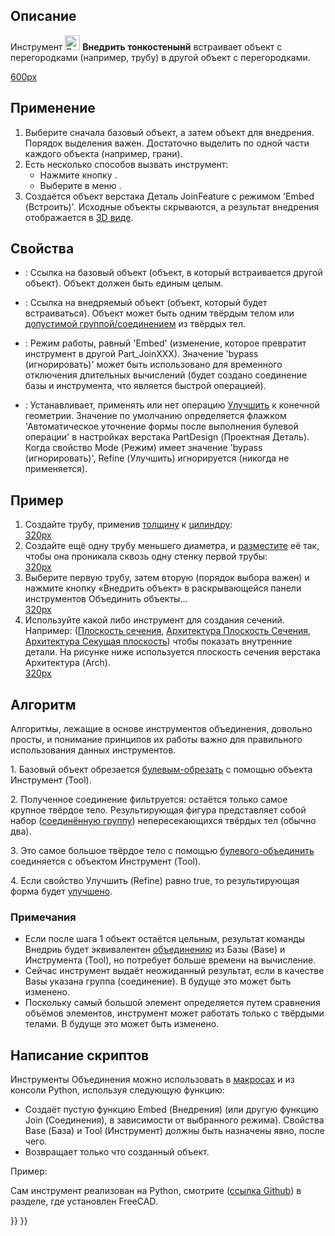 <languages/>

{{Docnav/ru
|[[Part_JoinConnect/ru|Соединить тонкостенный объект]]
|[[Part_JoinCutout/ru|Вырезать тонкостенный объект]]
|[[Part_Workbench/ru|Деталь]]
|IconL=Part_JoinConnect.svg
|IconR=Part_JoinCutout.svg
|IconC=Workbench_Part.svg
}}

{{GuiCommand/ru
|Name/ru=Внедрить тонкостенный объект
|Name=Part JoinEmbed
|MenuLocation=Деталь → Соединить → Вырез объекта
|Workbenches=[[Part_Workbench/ru|Деталь]]
|Version=0.16
|SeeAlso=[[Part_JoinConnect/ru|Соединить объекты]], [[Part_JoinCutout/ru|Вырезать тонкостенный объект]], [[Part_Boolean/ru|Булевы операции]], [[Part_Thickness/ru|Толщина]]
}}

<span id="Description"></span>
== Описание ==

Инструмент [[Image:Part_JoinEmbed.svg|24px]] '''Внедрить тонкостенынй''' встраивает объект с перегородками (например, трубу) в другой объект с перегородками.

[[image:JoinFeatures_Embed.png|600px]]

<span id="Usage"></span>
== Применение ==

# Выберите сначала базовый объект, а затем объект для внедрения. Порядок выделения важен. Достаточно выделить по одной части каждого объекта (например, грани).
# Есть несколько способов вызвать инструмент:
#* Нажмите кнопку {{Button|[[Image:Part_JoinEmbed.svg|16px]] [[Part_JoinEmbed|Встроить объект]]}}.
#* Выберите в меню {{MenuCommand|Деталь → Соединить → [[Image:Part_JoinEmbed.svg|16px]] Встроить объект}}.
# Создаётся объект верстака Деталь JoinFeature с режимом 'Embed (Встроить)'. Исходные объекты скрываются, а результат внедрения отображается в [[3D_view/ru|3D виде]].

<span id="Properties"></span>
== Свойства ==

{{TitleProperty|Основные}}

* {{PropertyData|База}}: Ссылка на базовый объект (объект, в который встраивается другой объект). Объект должен быть единым целым.
* {{PropertyData|Tool - Инструмент}}: Ссылка на внедряемый объект (объект, который будет встраиваться). Объект может быть одним твёрдым телом или [[Part_Compound/ru|допустимой группой/соединением]] из твёрдых тел.
* {{PropertyData|Mode - Режим}}: Режим работы, равный 'Embed' (изменение, которое превратит инструмент в другой Part_JoinXXX). Значение 'bypass (игнорировать)' может быть использовано для временного отключения длительных вычислений (будет создано соединение базы и инструмента, что является быстрой операцией).
* {{PropertyData|Refine - Улучшить}}: Устанавливает, применять или нет операцию [[Part RefineShape/ru|Улучшить]] к конечной геометрии. Значение по умолчанию определяется флажком 'Автоматическое уточнение формы после выполнения булевой операции' в настройках верстака PartDesign (Проектная Деталь). Когда свойство Mode (Режим) имеет значение 'bypass (игнорировать)', Refine  (Улучшить) игнорируется (никогда не применяется).

<span id="Example"></span>
== Пример ==

# Создайте трубу, применив [[Part_Thickness/ru|толщину]] к [[Part_Cylinder/ru|цилиндру]]: <br />[[image:JoinFeatures_Example_step1.png|320px]]
# Создайте ещё одну трубу меньшего диаметра, и [[Placement/ru|разместите]] её так, чтобы она проникала сквозь одну стенку первой трубы: <br />[[image:JoinFeatures_Example_step2.png|320px]]
# Выберите первую трубу, затем вторую (порядок выбора важен) и нажмите кнопку «Внедрить объект» в раскрывающейся панели инструментов Объединить объекты... <br />[[image:JoinFeatures_Example_step3_Embed.png|320px]]
# Используйте какой либо инструмент для создания сечений. Например: ([[Std_ToggleClipPlane/ru|Плоскость сечения]], [[Arch_SectionPlane/ru|Архитектура Плоскость Сечения]], [[Arch_CutPlane/ru|Архитектура Секущая плоскость]]) чтобы показать внутренние детали. На рисунке ниже используется плоскость сечения верстака Архитектура (Arch).<br />[[image:JoinFeatures_Example_step4_Embed.png|320px]]

<span id="Algorithm"></span>
== Алгоритм ==

Алгоритмы, лежащие в основе инструментов объединения, довольно просты, и понимание принципов их работы важно для правильного использования данных инструментов.

1. Базовый объект обрезается [[Part_Cut/ru|булевым-обрезать]] с помощью объекта Инструмент (Tool). 

2. Полученное соединение фильтруется: остаётся только самое крупное твёрдое тело. Результирующая фигура представляет собой набор ([[Part_Compound/ru|соединённую группу]]) непересекающихся твёрдых тел (обычно два).

3. Это самое большое твёрдое тело с помощью [[Part_Fuse/ru|булевого-объединить]] соединяется с объектом Инструмент (Tool).

4. Если свойство Улучшить (Refine) равно true, то результирующая форма будет [[Part RefineShape/ru|улучшено]].

<span id="Notes"></span>
=== Примечания ===

* Если после шага 1 объект остаётся цельным, результат команды Внедриь будет эквивалентен [[Part_Fuse/ru|объединению]] из Базы (Base) и Инструмента (Tool), но потребует больше времени на вычисление.
* Сейчас инструмент выдаёт неожиданный результат, если в качестве Basы указана группа (соединение). В будуще это может быть изменено.
* Поскольку самый большой элемент определяется путем сравнения объёмов элементов, инструмент может работать только с твёрдыми телами. В будуще это может быть изменено.

<span id="Scripting"></span>
== Написание скриптов ==

Инструменты Объединения можно использовать в [[macros/ru|макросах]] и из консоли Python, используя следующую функцию:

{{Code|code=JoinFeatures.makePartJoinFeature(name = 'Embed', mode = 'Embed')}}

* Создаёт пустую функцию Embed (Внедрения) (или другую функцию Join (Соединения), в зависимости от выбранного режима). Свойства Base (База) и Tool (Инструмент) должны быть назначены явно, после чего.
* Возвращает только что созданный объект.

Пример:

{{code|code=
import JoinFeatures
j = JoinFeatures.makePartJoinFeature(name = 'Embed', mode = 'Embed' )
j.Base = FreeCADGui.Selection.getSelection()[0]
j.Tool = FreeCADGui.Selection.getSelection()[1]
}}

Сам инструмент реализован на Python, смотрите {{FileName|/Mod/Part/JoinFeatures.py}} ([https://github.com/FreeCAD/FreeCAD/blob/master/src/Mod/Part/JoinFeatures.py ссылка Github]) в разделе, где установлен FreeCAD.


{{Docnav/ru
|[[Part_JoinConnect/ru|Соединить тонкостенный объект]]
|[[Part_JoinCutout/ru|Вырезать тонкостенный объект]]
|[[Part_Workbench/ru|Деталь]]
|IconL=Part_JoinConnect.svg
|IconR=Part_JoinCutout.svg
|IconC=Workbench_Part.svg
}}

{{Part Tools navi{{#translation:}}}}
{{Userdocnavi{{#translation:}}}}